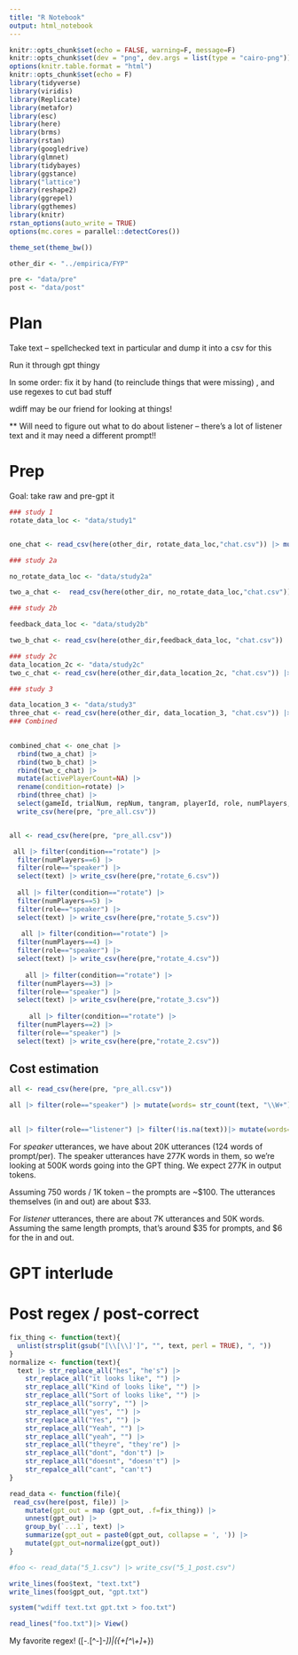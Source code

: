```yaml
---
title: "R Notebook"
output: html_notebook
---
```



```r
knitr::opts_chunk$set(echo = FALSE, warning=F, message=F)
knitr::opts_chunk$set(dev = "png", dev.args = list(type = "cairo-png"))
options(knitr.table.format = "html")
knitr::opts_chunk$set(echo = F)
library(tidyverse)
library(viridis)
library(Replicate)
library(metafor)
library(esc)
library(here)
library(brms)
library(rstan)
library(googledrive)
library(glmnet)
library(tidybayes)
library(ggstance)
library("lattice")
library(reshape2)
library(ggrepel)
library(ggthemes)
library(knitr)
rstan_options(auto_write = TRUE)
options(mc.cores = parallel::detectCores())

theme_set(theme_bw())

other_dir <- "../empirica/FYP"

pre <- "data/pre"
post <- "data/post"

```

# Plan

Take text -- spellchecked text in particular and dump it into a csv for this

Run it through gpt thingy

In some order: fix it by hand (to reinclude things that were missing) , and use regexes to cut bad stuff 

wdiff may be our friend for looking at things!

** Will need to figure out what to do about listener -- there's a lot of listener text and it may need a different prompt!!

# Prep
Goal: take raw and pre-gpt it

```r
### study 1
rotate_data_loc <- "data/study1"


one_chat <- read_csv(here(other_dir, rotate_data_loc,"chat.csv")) |> mutate(rotate="rotate")

### study 2a

no_rotate_data_loc <- "data/study2a"

two_a_chat <-  read_csv(here(other_dir, no_rotate_data_loc,"chat.csv")) |> mutate(rotate="no_rotate")

### study 2b

feedback_data_loc <- "data/study2b"

two_b_chat <- read_csv(here(other_dir,feedback_data_loc, "chat.csv")) |> mutate(rotate="full_feedback")

### study 2c
data_location_2c <- "data/study2c"
two_c_chat <- read_csv(here(other_dir,data_location_2c, "chat.csv")) |> mutate(rotate="emoji")

### study 3

data_location_3 <- "data/study3"
three_chat <- read_csv(here(other_dir, data_location_3, "chat.csv")) |> rename(`_id`="X_id",condition=name)
### Combined

  
combined_chat <- one_chat |> 
  rbind(two_a_chat) |> 
  rbind(two_b_chat) |> 
  rbind(two_c_chat) |> 
  mutate(activePlayerCount=NA) |> 
  rename(condition=rotate) |> 
  rbind(three_chat) |> 
  select(gameId, trialNum, repNum, tangram, playerId, role, numPlayers, text, condition, countCorrect, correct, response, activePlayerCount) |>
  write_csv(here(pre, "pre_all.csv"))



```

```r

all <- read_csv(here(pre, "pre_all.csv"))

 all |> filter(condition=="rotate") |> 
  filter(numPlayers==6) |> 
  filter(role=="speaker") |> 
  select(text) |> write_csv(here(pre,"rotate_6.csv"))
 
  all |> filter(condition=="rotate") |> 
  filter(numPlayers==5) |> 
  filter(role=="speaker") |> 
  select(text) |> write_csv(here(pre,"rotate_5.csv"))
  
   all |> filter(condition=="rotate") |> 
  filter(numPlayers==4) |> 
  filter(role=="speaker") |> 
  select(text) |> write_csv(here(pre,"rotate_4.csv"))
   
    all |> filter(condition=="rotate") |> 
  filter(numPlayers==3) |> 
  filter(role=="speaker") |> 
  select(text) |> write_csv(here(pre,"rotate_3.csv"))
    
     all |> filter(condition=="rotate") |> 
  filter(numPlayers==2) |> 
  filter(role=="speaker") |> 
  select(text) |> write_csv(here(pre,"rotate_2.csv"))
```

## Cost estimation
```r
all <- read_csv(here(pre, "pre_all.csv"))

all |> filter(role=="speaker") |> mutate(words= str_count(text, "\\W+") + 1) |> group_by(condition) |>  summarize(n=n(), words=sum(words)) |> mutate(cost=n*124/750*.03+words/750*.09)
  

all |> filter(role=="listener") |> filter(!is.na(text))|> mutate(words= str_count(text, "\\W+") + 1) |> summarize(n=n(), words=sum(words))

```
For *speaker* utterances, we have about 20K utterances (124 words of prompt/per). The speaker utterances have 277K words in them, so we're looking at 500K words going into the GPT thing. We expect 277K in output tokens. 

Assuming 750 words / 1K token -- the prompts are ~$100. The utterances themselves (in and out) are about $33. 

For *listener* utterances, there are about 7K utterances and 50K words. Assuming the same length prompts, that's around $35 for prompts, and $6 for the in and out. 


# GPT interlude

# Post regex / post-correct
```r

fix_thing <- function(text){
  unlist(strsplit(gsub("[\\[\\]']", "", text, perl = TRUE), ", "))
}
normalize <- function(text){
  text |> str_replace_all("hes", "he's") |> 
    str_replace_all("it looks like", "") |> 
    str_replace_all("Kind of looks like", "") |> 
    str_replace_all("Sort of looks like", "") |> 
    str_replace_all("sorry", "") |> 
    str_replace_all("yes", "") |> 
    str_replace_all("Yes", "") |> 
    str_replace_all("Yeah", "") |> 
    str_replace_all("yeah", "") |> 
    str_replace_all("theyre", "they're") |> 
    str_replace_all("dont", "don't") |> 
    str_replace_all("doesnt", "doesn't") |> 
    str_repalce_all("cant", "can't")
}

read_data <- function(file){
 read_csv(here(post, file)) |> 
    mutate(gpt_out = map (gpt_out, .f=fix_thing)) |> 
    unnest(gpt_out) |> 
    group_by(`...1`, text) |> 
    summarize(gpt_out = paste0(gpt_out, collapse = ', ')) |> 
    mutate(gpt_out=normalize(gpt_out))
}


```

```r
#foo <- read_data("5_1.csv") |> write_csv("5_1_post.csv")

write_lines(foo$text, "text.txt") 
write_lines(foo$gpt_out, "gpt.txt")

system("wdiff text.txt gpt.txt > foo.txt")

read_lines("foo.txt")|> View()
```

My favorite regex!
(\[-.[^-]*-\])|(\{\+[^\+]*\+\})
